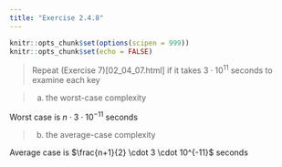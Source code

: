 ```yaml
---
title: "Exercise 2.4.8"
---
```


```r
knitr::opts_chunk$set(options(scipen = 999))
knitr::opts_chunk$set(echo = FALSE)
```

> Repeat (Exercise 7)[02_04_07.html] if it takes $3 \cdot 10^{11}$ seconds to examine each key

> (a) the worst-case complexity

Worst case is $n \cdot 3 \cdot 10^{-11}$ seconds

> (b) the average-case complexity

Average case is $\frac{n+1}{2} \cdot 3 \cdot 10^{-11}$ seconds
